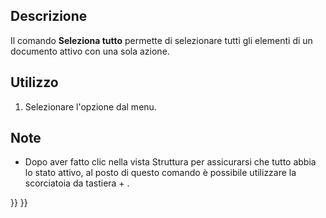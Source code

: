 <languages/>

{{Docnav/it
|[[Std_BoxElementSelection/it|Seleziona elementi]]
|[[Std_Delete/it|Elimina]]
|[[Std_Edit_Menu/it|Menu Modifica]]
|IconL=Std_BoxElementSelection.svg
|IconR=Std_Delete.svg
|IconC=Freecad.svg
}}

{{GuiCommand/it
|Name=Std_SelectAll
|Name/it=Seleziona tutto
|MenuLocation=Modifica → Seleziona tutto
|Workbenches=Tutti
|SeeAlso=[[Std BoxSelection/it|Box di selezione]], [[Std BoxElementSelection/it|Selezione di elementi]], [[Part BoxSelection/it|Box di selezione di Part]]
}}

<span id="Description"></span>
== Descrizione ==

Il comando '''Seleziona tutto''' permette di selezionare tutti gli elementi di un documento attivo con una sola azione.

<span id="Usage"></span>
==Utilizzo==

# Selezionare l'opzione {{MenuCommand|Modifica → [[Image:Std_SelectAll.svg|16px]] Seleziona tutto}} dal menu.

<span id="Notes"></span>
==Note==

* Dopo aver fatto clic nella vista Struttura per assicurarsi che tutto abbia lo stato attivo, al posto di questo comando è possibile utilizzare la scorciatoia da tastiera {{KEY|Ctrl}} + {{KEY|A}}.


{{Docnav/it
|[[Std_BoxElementSelection/it|Seleziona elementi]]
|[[Std_Delete/it|Elimina]]
|[[Std_Edit_Menu/it|Menu Modifica]]
|IconL=Std_BoxElementSelection.svg
|IconR=Std_Delete.svg
|IconC=Freecad.svg
}}

{{Std_Base_navi{{#translation:}}}}
{{Userdocnavi{{#translation:}}}}